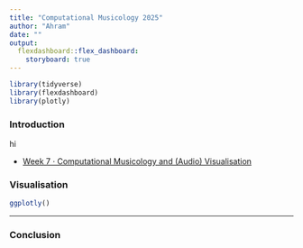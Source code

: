 ```yaml
---
title: "Computational Musicology 2025"
author: "Ahram"
date: ""
output: 
  flexdashboard::flex_dashboard:
    storyboard: true
---
```


```r
library(tidyverse)
library(flexdashboard)
library(plotly)
```

### Introduction

hi

- [Week 7 · Computational Musicology and (Audio) Visualisation](./notes/compmus2025-w07.html)

### Visualisation

```r

ggplotly()
```


***

### Conclusion




